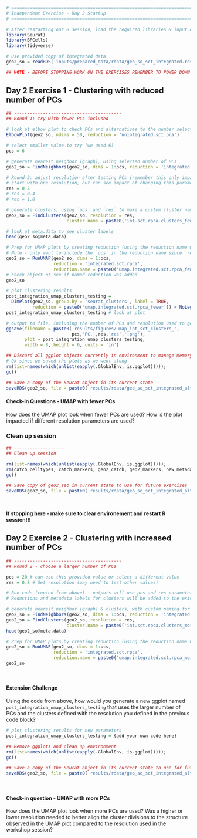 

```r
# =========================================================================
# Independent Exercise - Day 2 Startup
# =========================================================================

# After restarting our R session, load the required libraries & input data
library(Seurat)
library(BPCells)
library(tidyverse)

# Use provided copy of integrated data
geo2_so = readRDS('inputs/prepared_data/rdata/geo_so_sct_integrated.rds')

## NOTE - BEFORE STOPPING WORK ON THE EXERCISES REMEMBER TO POWER DOWN AND RESTART R SESSION !!!!
```

## Day 2 Exercise 1 - Clustering with reduced number of PCs

<!--- expect to shift clustering testing to same code that Chris used to generate examples of alt clustering --->

```r
## -----------------------------------------
## Round 1: try with fewer PCs included

# look at elbow plot to check PCs and alternatives to the number selected today
ElbowPlot(geo2_so, ndims = 50, reduction = 'unintegrated.sct.pca')

# select smaller value to try (we used 6)
pcs = 6

# generate nearest neighbor (graph), using selected number of PCs
geo2_so = FindNeighbors(geo2_so, dims = 1:pcs, reduction = 'integrated.sct.rpca')

# Round 2: adjust resolution after testing PCs (remember this only impacts the how the boundaries of the neighbors are drawn, not the underlying NN graph/structure)
# start with one resolution, but can see impact of changing this parameter by changing which commands are commented out/run
res = 0.2
# res = 0.4
# res = 1.0

# generate clusters, using `pcs` and `res` to make a custom cluster name that will be added to the metadata
geo2_so = FindClusters(geo2_so, resolution = res, 
                       cluster.name = paste0('int.sct.rpca.clusters_fewer'))

# look at meta.data to see cluster labels
head(geo2_so@meta.data)

# Prep for UMAP plots by creating reduction (using the reduction name we assigned in the last step)
# Note - only want to include the `pcs` in the reduction name since `res` changes the cluster divisions but not reduction run at this step
geo2_so = RunUMAP(geo2_so, dims = 1:pcs, 
                  reduction = 'integrated.sct.rpca', 
                  reduction.name = paste0('umap.integrated.sct.rpca_fewer'))
# check object ot see if named reduction was added
geo2_so

# plot clustering results
post_integration_umap_clusters_testing = 
  DimPlot(geo2_so, group.by = 'seurat_clusters', label = TRUE, 
          reduction = paste0('umap.integrated.sct.rpca_fewer')) + NoLegend()
post_integration_umap_clusters_testing # look at plot

# output to file, including the number of PCs and resolution used to generate results
ggsave(filename = paste0('results/figures/umap_int_sct_clusters_', 
                         pcs,'PC.',res,'res','.png'),
       plot = post_integration_umap_clusters_testing, 
       width = 8, height = 6, units = 'in')

## Discard all ggplot objects currently in environment to manage memory usage
# Ok since we saved the plots as we went along
rm(list=names(which(unlist(eapply(.GlobalEnv, is.ggplot))))); 
gc()

## Save a copy of the Seurat object in its current state
saveRDS(geo2_so, file = paste0('results/rdata/geo_so_sct_integrated_alt.rds'))

```

#### Check-in Questions - UMAP with fewer PCs
How does the UMAP plot look when fewer PCs are used? How is the plot impacted if different resolution parameters are used?


### Clean up session 

```r
## -------------------
## Clean up session 

rm(list=names(which(unlist(eapply(.GlobalEnv, is.ggplot))))); 
rm(catch_celltypes, catch_markers, geo2_catch, geo2_markers, new_metadata, top_5); 
gc()

## Save copy of geo2_seo in current state to use for future exercises
saveRDS(geo2_so, file = paste0('results/rdata/geo_so_sct_integrated_alt.rds'))
```
<br/>

**If stopping here - make sure to clear environement and restart R session!!!**
<br/>

## Day 2 Exercise 2 - Clustering with increased number of PCs

```r
## -----------------------------------------
## Round 2 - choose a larger number of PCs

pcs = 20 # can use this provided value or select a different value
res = 0.8 # Set resolution (may need to test other values)

# Run code (copied from above) - outputs will use pcs and res parameters set above
# Reductions and metadata labels for clusters will be added to the existing geo2_so, with the set pcs and res values. Objects with the same name will be overwritten if code is adjusted and re-run

# generate nearest neighbor (graph) & clusters, with custom naming for metasata
geo2_so = FindNeighbors(geo2_so, dims = 1:pcs, reduction = 'integrated.sct.rpca')
geo2_so = FindClusters(geo2_so, resolution = res, 
                       cluster.name = paste0('int.sct.rpca.clusters_more'))
head(geo2_so@meta.data)

# Prep for UMAP plots by creating reduction (using the reduction name we assigned in the last step)
geo2_so = RunUMAP(geo2_so, dims = 1:pcs, 
                  reduction = 'integrated.sct.rpca', 
                  reduction.name = paste0('umap.integrated.sct.rpca_more'))
geo2_so
```
<br/>

#### Extension Challenge
Using the code from above, how would you generate a new ggplot named `post_integration_umap_clusters_testing` that uses the larger number of PCs and the clusters defined with the resolution you defined in the previous code block?

```r

# plot clustering results for new parameters
post_integration_umap_clusters_testing = {add your own code here}

## Remove ggplots and clean up environment 
rm(list=names(which(unlist(eapply(.GlobalEnv, is.ggplot))))); 
gc()

## Save a copy of the Seurat object in its current state to use for future exercises
saveRDS(geo2_so, file = paste0('results/rdata/geo_so_sct_integrated_alt.Rmd'))
```
<br/>

#### Check-in question - UMAP with more PCs
How does the UMAP plot look when more PCs are used? Was a higher or lower resolution needed to better align the cluster divisions to the structure observed in the UMAP plot compared to the resolution used in the workshop session?

<br/>

